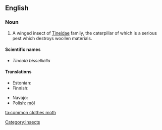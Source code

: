 {{wikipedia|Common_Clothes_Moth}}
==English==

===Noun===
{{en-noun|sg=[[common]] [[clothes]] [[moth]]}}

#  A winged insect of [[Tineidae]] family, the caterpillar of which is a serious pest which destroys woollen materials. 

====Scientific names====
*''Tineola bisselliella''

====Translations====
{{trans-top|type of moth}}
* Estonian: {{t-|et|riidekoi}}
* Finnish: {{t+|fi|vaatekoi}}
{{trans-mid}}
* Navajo: {{tø|nv|chʼosh ałchozhii}}
* Polish: [[mól]] {{m}}
{{trans-bottom}}

[[Category:Insects]]

[[ta:common clothes moth]]